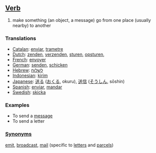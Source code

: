 ==[[Verb]]==

#make something (an object, a message) go from one place (usually nearby) to another

===Translations===

*[[Catalan]]: [[enviar]], [[trametre]]
*[[Dutch]]: [[zenden]], [[verzenden]], [[sturen]], [[opsturen]], 
*[[French]]: [[envoyer]]
*[[German]]: [[senden]], [[schicken]]
*[[Hebrew]]: [[לשלוח]]
*[[Indonesian]]: [[kirim]]
*[[Japanese]]: [[送る]] ([[おくる]], okuru), [[送信]] ([[そうしん]], sōshin)
*[[Spanish]]: [[enviar]], [[mandar]]
*[[Swedish]]: [[skicka]]

===Examples===
*To send a [[message]]
*To send a letter

===[[Synonym]]s===
[[emit]], [[broadcast]], [[mail]] (specific to [[letter]]s and [[parcel]]s)